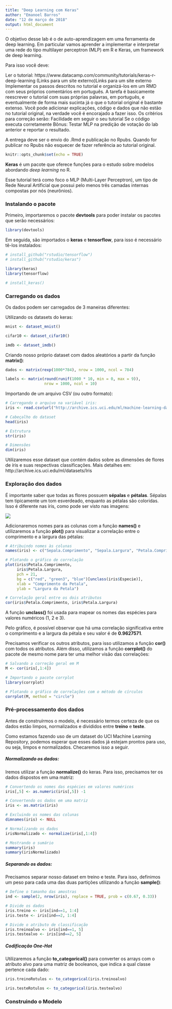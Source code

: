 ```yaml
---
title: "Deep Learning com Keras"
author: "Emanoel Barros"
date: "12 de março de 2018"
output: html_document
---
```

<p></p>
O objetivo desse lab é o de auto-aprendizagem em uma ferramenta de deep learning. Em particular vamos aprender a implementar e interpretar uma rede do tipo multilayer perceptron (MLP) em R e Keras, um framework de deep learning.

Para isso você deve:

Ler o tutorial: https://www.datacamp.com/community/tutorials/keras-r-deep-learning (Links para um site externo)Links para um site externo
Implementar os passos descritos no tutorial e organizá-los em um RMD com seus próprios comentários em português. A tarefa é basicamente reescrever o tutorial com suas próprias palavras, em português, e eventualmente de forma mais sucinta já o que o tutorial original é bastante extenso. Você pode adicionar explicações, código e dados que não estão no tutorial original, na verdade você é encorajado a fazer isso.
Os critérios para correção serão:
Facilidade em seguir o seu tutorial
Se o código executa corretamente
Bônus: Testar MLP na predição de votação do lab anterior e reportar o resultado.

A entrega deve ser o envio do .Rmd e publicação no Rpubs. Quando for publicar no Rpubs não esquecer de fazer referência ao tutorial original.

```r
knitr::opts_chunk$set(echo = TRUE)
```

<p><b>Keras</b> é um pacote que oferece funções para o estudo sobre modelos abordando <i>deep learning</i> no R.</p>

<p>Esse tutorial terá como foco o MLP (Multi-Layer Perceptron), um tipo de Rede Neural Artificial que possui pelo menos três camadas internas compostas por nós (neurônios).</p>

<h3>Instalando o pacote</h3>

<p>Primeiro, importaremos o pacote <b>devtools</b> para poder instalar os pacotes que serão necessários:</p>
```r
library(devtools)
```

<p>Em seguida, são importados o <b>keras</b> e <b>tensorflow</b>, para isso é necessário tê-los instalados:</p>
```r
# install_github("rstudio/tensorflow")
# install_github("rstudio/keras")

library(keras)
library(tensorflow)

# install_keras()
```

<h3>Carregando os dados</h3>

<p>Os dados podem ser carregados de 3 maneiras diferentes:</p>

<p>Utilizando os datasets do keras:</p>
```r
mnist <- dataset_mnist()

cifar10 <- dataset_cifar10()

imdb <- dataset_imdb()
```

<p>Criando nosso próprio dataset com dados aleatórios a partir da função <b>matrix()</b>:</p>
```r
dados <- matrix(rexp(1000*784), nrow = 1000, ncol = 784)

labels <- matrix(round(runif(1000 * 10, min = 0, max = 9)),
                 nrow = 1000, ncol = 10)
```

<p>Importando de um arquivo CSV (ou outro formato):</p>
```r
# Carregando o arquivo na variável iris: 
iris <- read.csv(url("http://archive.ics.uci.edu/ml/machine-learning-databases/iris/iris.data"), header = FALSE)

# Cabeçalho do dataset
head(iris)

# Estrutura
str(iris)

# Dimensões
dim(iris)
```

<p>Utilizaremos esse dataset que contém dados sobre as dimensões de flores de íris e suas respectivas classificações. Mais detalhes em: http://archive.ics.uci.edu/ml/datasets/Iris</p>

<h3>Exploração dos dados</h3>

<p>É importante saber que todas as flores possuem <b>sépalas</b> e <b>pétalas</b>. Sépalas tem tipicamente um tom esverdeado, enquanto as pétalas são coloridas. Isso é diferente nas íris, como pode ser visto nas imagens:</p>

<img src="https://s3.amazonaws.com/assets.datacamp.com/blog_assets/iris-machinelearning.png">

<p>Adicionaremos nomes para as colunas com a função <b>names()</b> e utilizaremos a função <b>plot()</b> para visualizar a correlação entre o comprimento e a largura das pétalas:</p>
```r
# Atribuindo nomes às colunas
names(iris) <- c("Sepala.Comprimento", "Sepala.Largura", "Petala.Comprimento", "Petala.Largura", "Especie")

# Plotando o gráfico de correlação
plot(iris$Petala.Comprimento,
     iris$Petala.Largura,
     pch = 21,
     bg = c("red", "green3", "blue")[unclass(iris$Especie)],
     xlab = "Comprimento da Petala",
     ylab = "Largura da Petala")

# Correlação geral entre os dois atributos
cor(iris$Petala.Comprimento, iris$Petala.Largura)
```
<p>A função <b>unclass()</b> foi usada para mapear os nomes das espécies para valores numéricos (1, 2 e 3).</p>

<p>Pelo gráfico, é possível observar que há uma correlação significativa entre o comprimento e a largura da pétala e seu valor é de <b>0.9627571</b>.</p> 

<p>Precisamos verificar os outros atributos, para isso utilizamos a função <b>cor()</b> com todos os atributos. Além disso, utilizamos a função <b>corrplot()</b> do pacote de mesmo nome para ter uma melhor visão das correlações:</p>
```r
# Salvando a correção geral em M
M <- cor(iris[,1:4])

# Importando o pacote corrplot
library(corrplot)

# Plotando o gráfico de correlações com o método de círculos
corrplot(M, method = "circle")
```

<h3>Pré-processamento dos dados</h3>

<p>Antes de construírmos o modelo, é necessário termos certeza de que os dados estão limpos, normalizados e divididos entre <b>treino</b> e <b>teste</b>.</p>

<p>Como estamos fazendo uso de um dataset do UCI Machine Learning Repository, podemos esperar que esses dados já estejam prontos para uso, ou seja, limpos e normalizados. Checaremos isso a seguir.</p>

<h5>Normalizando os dados:</h5>

<p>Iremos utilizar a função <b>normalize()</b> do keras. Para isso, precisamos ter os dados dispostos em uma matriz:</p>
```r
# Convertendo os nomes das espécies em valores numéricos
iris[,5] <- as.numeric(iris[,5]) -1

# Convertendo os dados em uma matriz
iris <- as.matrix(iris)

# Excluindo os nomes das colunas
dimnames(iris) <- NULL

# Normalizando os dados
irisNormalizado <- normalize(iris[,1:4])

# Mostrando o sumário
summary(iris)
summary(irisNormalizado)
```

<h5>Separando os dados:</h5>

<p>Precisamos separar nosso dataset em treino e teste. Para isso, definimos um peso para cada uma das duas partições utilizando a função <b>sample()</b>:</p>
```r
# Define o tamanho das amostras
ind <- sample(2, nrow(iris), replace = TRUE, prob = c(0.67, 0.33))

# Divide os dados
iris.treino <- iris[ind==1, 1:4]
iris.teste <- iris[ind==2, 1:4]

# Divide o atributo de classificação
iris.treinoalvo <- iris[ind==1, 5]
iris.testealvo <- iris[ind==2, 5]
```

<h5>Codificação One-Hot</h5>

<p>Utilizaremos a função <b>to_categorical()</b> para converter os arrays com o atributo alvo para uma matriz de booleanos, que indica a qual classe pertence cada dado:</p>
```r
iris.treinoRotulos <- to_categorical(iris.treinoalvo)

iris.testeRotulos <- to_categorical(iris.testealvo)
```

<h3>Construindo o Modelo</h3>

<b></b>